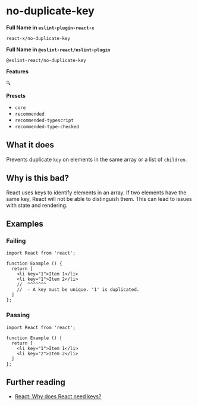 # no-duplicate-key

**Full Name in `eslint-plugin-react-x`**

```plain copy
react-x/no-duplicate-key
```

**Full Name in `@eslint-react/eslint-plugin`**

```plain copy
@eslint-react/no-duplicate-key
```

**Features**

`🔍`

**Presets**

- `core`
- `recommended`
- `recommended-typescript`
- `recommended-type-checked`

## What it does

Prevents duplicate `key` on elements in the same array or a list of `children`.

## Why is this bad?

React uses keys to identify elements in an array. If two elements have the same key, React will not be able to distinguish them. This can lead to issues with state and rendering.

## Examples

### Failing

```tsx
import React from 'react';

function Example () {
  return [
    <li key="1">Item 1</li>
    <li key="1">Item 2</li>
    //  ^^^^^^^
    //  - A key must be unique. '1' is duplicated.
  ]
};
```

### Passing

```tsx
import React from 'react';

function Example () {
  return [
    <li key="1">Item 1</li>
    <li key="2">Item 2</li>
  ]
};
```

## Further reading

- [React: Why does React need keys?](https://react.dev/learn/rendering-lists#why-does-react-need-keys)
